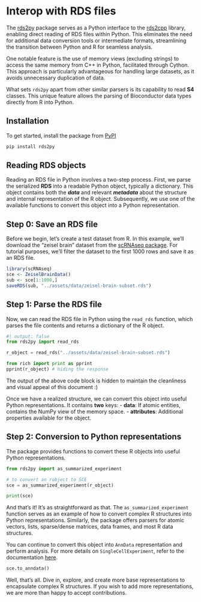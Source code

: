# Interop with RDS files

The [rds2py](https://github.com/BiocPy/rds2py) package serves as a Python interface to the [rds2cpp](https://github.com/LTLA/rds2cpp) library, enabling direct reading of RDS files within Python. This eliminates the need for additional data conversion tools or intermediate formats, streamlining the transition between Python and R for seamless analysis.

One notable feature is the use of memory views (excluding strings) to access the same memory from C++ in Python, facilitated through Cython. This approach is particularly advantageous for handling large datasets, as it avoids unnecessary duplication of data.

What sets `rds2py` apart from other similar parsers is its capability to read **S4** classes. This unique feature allows the parsing of Bioconductor data types directly from R into Python.

## Installation

To get started, install the package from [PyPI](https://pypi.org/project/rds2py/)

```bash
pip install rds2py
```

## Reading RDS objects

Reading an RDS file in Python involves a two-step process. First, we parse the serialized **RDS** into a readable Python object, typically a dictionary. This object contains both the ***data*** and relevant ***metadata*** about the structure and internal representation of the R object. Subsequently, we use one of the available functions to convert this object into a Python representation.

## Step 0: Save an RDS file

Before we begin, let's create a test dataset from R. In this example, we'll download the "zeisel brain" dataset from the [scRNAseq package](https://bioconductor.org/packages/release/data/experiment/html/scRNAseq.html). For tutorial purposes, we'll filter the dataset to the first 1000 rows and save it as an RDS file.

```r
library(scRNAseq)
sce <- ZeiselBrainData()
sub <- sce[1:1000,]
saveRDS(sub, "../assets/data/zeisel-brain-subset.rds")
```

## Step 1: Parse the RDS file

Now, we can read the RDS file in Python using the `read_rds` function, which parses the file contents and returns a dictionary of the R object.

```python
#| output: false
from rds2py import read_rds

r_object = read_rds("../assets/data/zeisel-brain-subset.rds")

from rich import print as pprint
pprint(r_object) # hiding the response
```

:::{.callout-note}
The output of the above code block is hidden to maintain the cleanliness and visual appeal of this document :) 
:::

Once we have a realized structure, we can convert this object into useful Python representations. It contains **two** keys:
- **data**: If atomic entities, contains the NumPy view of the memory space.
- **attributes**: Additional properties available for the object.

## Step 2: Conversion to Python representations

The package provides functions to convert these R objects into useful Python representations.

```python
from rds2py import as_summarized_experiment

# to convert an robject to SCE
sce = as_summarized_experiment(r_object)

print(sce)
```


And that's it! It's as straightforward as that. The `as_summarized_experiment` function serves as an example of how to convert complex R structures into Python representations. Similarly, the package offers parsers for atomic vectors, lists, sparse/dense matrices, data frames, and most R data structures.

You can continue to convert this object into `AnnData` representation and perform analysis. For more details on `SingleCellExperiment`, refer to the documentation [here](./experiments/single_cell_experiment.qmd).

```python
sce.to_anndata()
```

Well, that's all. Dive in, explore, and create more base representations to encapsulate complex R structures. If you wish to add more representations, we are more than happy to accept contributions.
